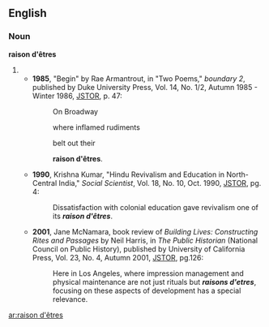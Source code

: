 ==English==

===Noun===
'''raison d'êtres'''
# {{plural of|raison d'être}}
#*'''1985''', "Begin" by Rae Armantrout, in "Two Poems," ''boundary 2'', published by Duke University Press, Vol. 14, No. 1/2, Autumn 1985 - Winter 1986, [http://links.jstor.org/sici?sici=0190-3659%28198523%2F198624%2914%3A1%2F2%3C47%3AB%3E2.0.CO%3B2-P JSTOR], p. 47:
#*:On Broadway <p> where inflamed rudiments <p> belt out their <p> '''raison d'êtres'''.
#*'''1990''', Krishna Kumar, "Hindu Revivalism and Education in North-Central India," ''Social Scientist'', Vol. 18, No. 10, Oct. 1990, [http://links.jstor.org/sici?sici=0970-0293%28199010%2918%3A10%3C4%3AHRAEIN%3E2.0.CO%3B2-Y JSTOR], pg. 4: 
#*:Dissatisfaction with colonial education gave revivalism one of its '''''raison d'êtres'''''.
#*'''2001''', Jane McNamara, book review of ''Building Lives: Constructing Rites and Passages'' by Neil Harris, in ''The Public Historian'' (National Council on Public History), published by University of California Press, Vol. 23, No. 4, Autumn 2001, [http://links.jstor.org/sici?sici=0272-3433%28200123%2923%3A4%3C125%3ABLCRAP%3E2.0.CO%3B2-P JSTOR], pg.126:
#*:Here in Los Angeles, where impression management and physical maintenance are not just rituals but '''''raisons d'etres''''', focusing on these aspects of development has a special relevance.

{{anagrams:en/adeeinorrsst}}
[[ar:raison d'êtres]]